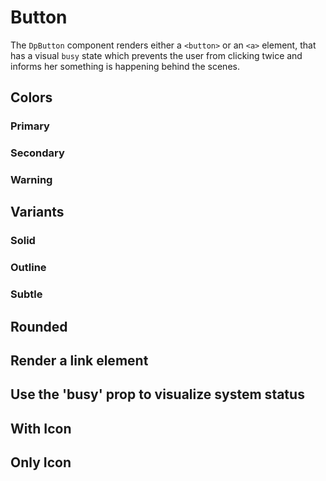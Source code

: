

<Meta of={DpButtonStories} />

# Button

The `DpButton` component renders either a `<button>` or an `<a>` element, that has a visual `busy` state
which prevents the user from clicking twice and informs her something is happening behind the scenes.

## Colors

### Primary
<Canvas of={DpButtonStories.Primary} />

### Secondary
<Canvas of={DpButtonStories.Secondary} />

### Warning
<Canvas of={DpButtonStories.Warning} />

## Variants

### Solid
<Canvas of={DpButtonStories.Solid} />

### Outline
<Canvas of={DpButtonStories.Outline} />

### Subtle
<Canvas of={DpButtonStories.Subtle} />

## Rounded
<Canvas of={DpButtonStories.Rounded} />

## Render a link element
<Canvas of={DpButtonStories.LinkElement} />

## Use the 'busy' prop to visualize system status
<Canvas of={DpButtonStories.BusyState} />

## With Icon
<Canvas of={DpButtonStories.WithIcon} />

## Only Icon
<Canvas of={DpButtonStories.OnlyIcon} />
